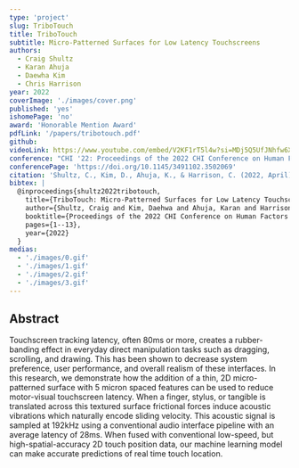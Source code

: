 ```yaml
---
type: 'project'
slug: TriboTouch
title: TriboTouch
subtitle: Micro-Patterned Surfaces for Low Latency Touchscreens
authors:
  - Craig Shultz
  - Karan Ahuja
  - Daewha Kim
  - Chris Harrison
year: 2022
coverImage: './images/cover.png'
published: 'yes'
ishomePage: 'no'
award: 'Honorable Mention Award'
pdfLink: '/papers/tribotouch.pdf'
github:
videoLink: https://www.youtube.com/embed/V2KF1rT5l4w?si=MDj5Q5UfJNhfw6XX
conference: "CHI '22: Proceedings of the 2022 CHI Conference on Human Factors in Computing Systems"
conferencePage: 'https://doi.org/10.1145/3491102.3502069'
citation: 'Shultz, C., Kim, D., Ahuja, K., & Harrison, C. (2022, April). TriboTouch: Micro-Patterned Surfaces for Low Latency Touchscreens. In Proceedings of the 2022 CHI Conference on Human Factors in Computing Systems (pp. 1-13).'
bibtex: |
  @inproceedings{shultz2022tribotouch,
    title={TriboTouch: Micro-Patterned Surfaces for Low Latency Touchscreens},
    author={Shultz, Craig and Kim, Daehwa and Ahuja, Karan and Harrison, Chris},
    booktitle={Proceedings of the 2022 CHI Conference on Human Factors in Computing Systems},
    pages={1--13},
    year={2022}
  }
medias:
  - './images/0.gif'
  - './images/1.gif'
  - './images/2.gif'
  - './images/3.gif'
---
```


## Abstract

Touchscreen tracking latency, often 80ms or more, creates a rubber-banding effect in everyday direct manipulation tasks such as dragging, scrolling, and drawing. This has been shown to decrease system preference, user performance, and overall realism of these interfaces. In this research, we demonstrate how the addition of a thin, 2D micro-patterned surface with 5 micron spaced features can be used to reduce motor-visual touchscreen latency. When a finger, stylus, or tangible is translated across this textured surface frictional forces induce acoustic vibrations which naturally encode sliding velocity. This acoustic signal is sampled at 192kHz using a conventional audio interface pipeline with an average latency of 28ms. When fused with conventional low-speed, but high-spatial-accuracy 2D touch position data, our machine learning model can make accurate predictions of real time touch location.

